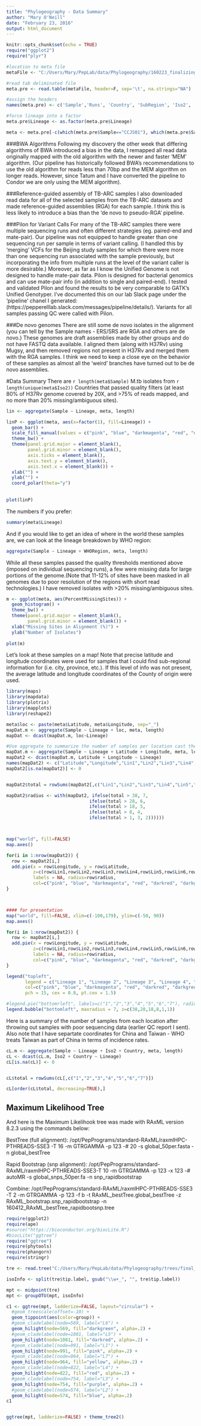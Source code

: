 ```yaml
---
title: "Phylogeography - Data Summary"
author: "Mary O'Neill"
date: "February 23, 2016"
output: html_document
---
```


```r
knitr::opts_chunk$set(echo = TRUE)
require("ggplot2")
require("plyr")
```


```r
#location to meta file
metaFile <- "C:/Users/Mary/PepLab/data/Phylogeography/160223_finalizing/160203_passing.meta"

#read tab deliminated file
meta.pre <- read.table(metaFile, header=F, sep='\t', na.strings="NA")

#assign the headers
names(meta.pre) <- c('Sample','Runs', 'Country', 'SubRegion', 'Iso2', 'WHORegion', 'Lineage', 'Latitude', 'Longitude', 'PercentMissingSites')

#force lineage into a factor
meta.pre$Lineage <- as.factor(meta.pre$Lineage)

meta <- meta.pre[-c(which(meta.pre$Sample=="CCJS01"), which(meta.pre$Sample=="ERS217661"), which(meta.pre$Sample=="ERS218324"), which(meta.pre$Sample=="CCBK01"), which(meta.pre$Sample=="CCSJ01")),]
```

###BWA Algorithms
Following my discovery the other week that differing algorithms of BWA introduced a bias in the data, I remapped all read data originally mapped with the old algorithm with the newer and faster 'MEM' algorithm. (Our pipeline has historically followed BWA's recommendations to use the old algorithm for reads less than 70bp and the MEM algorithm on longer reads. However, since Tatum and I have converted the pipeline to Condor we are only using the MEM algorithm). 

###Reference-guided assembly of TB-ARC samples
I also downloaded read data for all of the selected samples from the TB-ARC datasets and made reference-guided assemblies (RGA) for each sample. I think this is less likely to introduce a bias than the 'de novo to pseudo-RGA' pipeline. 

###Pilon for Variant Calls
For many of the TB-ARC samples there were multiple sequencing runs and often different strategies (eg. paired-end and mate-pair). Our pipeline was not equipped to handle greater than one sequencing run per sample in terms of variant calling. (I handled this by 'merging' VCFs for the Beijing study samples for which there were more than one sequencing run associated with the sample previously, but incorporating the info from multiple runs at the level of the variant caller is more desirable.) Moreover, as far as I know the Unified Genome is not designed to handle mate-pair data. Pilon is designed for bacterial genomics and can use mate-pair info (in addition to single and paired-end). I tested and validated Pilon and found the results to be very comparable to GATK's Unified Genotyper. I've documented this on our lab Slack page under the 'pipeline' chanel I generated: (https://pepperelllab.slack.com/messages/pipeline/details/). Variants for all samples passing QC were called with Pilon. 

###De novo genomes
There are still some de novo isolates in the alignment (you can tell by the Sample names - ERS/SRS are RGA and others are de novo.) These genomes are draft assemblies made by other groups and do not have FASTQ data available. I aligned them (along with H37Rv) using Mugsy, and then removed regions not present in H37Rv and merged them with the RGA samples. I think we need to keep a close eye on the behavior of these samples as almost all the 'weird' branches have turned out to be de novo assemblies.

#Data Summary
There are `r length(meta$Sample)` M.tb isolates from `r length(unique(meta$Iso2))` Countries that passed quality filters (at least 80% of H37Rv genome covered by 20X, and >75% of reads mapped, and no more than 20% missing/ambiguous sites). 

```r

lin <- aggregate(Sample ~ Lineage, meta, length)

linP <- ggplot(meta, aes(x=factor(1), fill=Lineage)) + 
  geom_bar() +
  scale_fill_manual(values = c("pink", "blue", "darkmagenta", "red", "darkred","darkgreen", "yellow2")) +
  theme_bw() +
  theme(panel.grid.major = element_blank(),
        panel.grid.minor = element_blank(),
        axis.ticks = element_blank(),
        axis.text.y = element_blank(),
        axis.text.x = element_blank()) +
  xlab("") +
  ylab("") +
  coord_polar(theta="y")
  
  
plot(linP)
```

The numbers if you prefer:
```r
summary(meta$Lineage)
```

And if you would like to get an idea of where in the world these samples are, we can look at the lineage breakdown by WHO region:
```r
aggregate(Sample ~ Lineage + WHORegion, meta, length)
```


While all these samples passed the quality thresholds mentioned above (imposed on individual sequencing runs), a few were missing data for large portions of the genome.(Note that 11-12% of sites have been masked in all genomes due to poor resolution of the regions with short read technologies.) I have removed isolates with >20% missing/ambiguous sites.


```r

m <- ggplot(meta, aes(PercentMissingSites)) + 
  geom_histogram() +
  theme_bw() +
  theme(panel.grid.major = element_blank(),
        panel.grid.minor = element_blank()) +
  xlab("Missing Sites in Alignment (%)") +
  ylab("Number of Isolates") 
 
plot(m) 
```


Let's look at these samples on a map! Note that precise latitude and longitude coordinates were used for samples that I could find sub-regional information for (i.e. city, province, etc.). If this level of info was not present, the average latitude and longitude coordinates of the County of origin were used.

```r

library(maps)
library(mapdata)
library(plotrix)
library(mapplots)
library(reshape2)

meta$loc <- paste(meta$Latitude, meta$Longitude, sep="_")
mapDat.m <- aggregate(Sample ~ Lineage + loc, meta, length)
mapDat <- dcast(mapDat.m, loc~Lineage)

#Use aggregate to summarize the number of samples per location cast the data into wide format
mapDat.m <- aggregate(Sample ~ Lineage + Latitude + Longitude, meta, length)
mapDat2 <- dcast(mapDat.m, Latitude + Longitude ~ Lineage)
names(mapDat2) <- c("Latitude","Longitude","Lin1","Lin2","Lin3","Lin4","Lin5","Lin6","Lin7")
mapDat2[is.na(mapDat2)] <- 0


mapDat2$total = rowSums(mapDat2[,c("Lin1","Lin2","Lin3","Lin4","Lin5","Lin6","Lin7")])

mapDat2$radius <- with(mapDat2, ifelse(total > 38, 7, 
                               ifelse(total > 28, 6, 
                               ifelse(total > 18, 5, 
                               ifelse(total > 8, 4,       
                               ifelse(total > 1, 3, 2))))))



map("world", fill=FALSE)
map.axes()

for(i in 1:nrow(mapDat2)) {
  row <- mapDat2[i,]
  add.pie(x = row$Longitude, y = row$Latitude, 
          z=c(row$Lin1,row$Lin2,row$Lin3,row$Lin4,row$Lin5,row$Lin6,row$Lin7), 
          labels = NA, radius=row$radius, 
          col=c("pink", "blue", "darkmagenta", "red", "darkred", "darkgreen", "yellow3"))
}



#### for presentation
map("world", fill=FALSE, xlim=c(-100,179), ylim=c(-50, 90))
map.axes()

for(i in 1:nrow(mapDat2)) {
  row <- mapDat2[i,]
  add.pie(x = row$Longitude, y = row$Latitude, 
          z=c(row$Lin1,row$Lin2,row$Lin3,row$Lin4,row$Lin5,row$Lin6,row$Lin7), 
          labels = NA, radius=row$radius, 
          col=c("pink", "blue", "darkmagenta", "red", "darkred", "darkgreen", "yellow3"))
}

legend("topleft", 
       legend = c("Lineage 1", "Lineage 2", "Lineage 3", "Lineage 4", "Lineage 5", "Lineage 6", "Lineage 7"),
       col=c("pink", "blue", "darkmagenta", "red", "darkred", "darkgreen", "yellow3"),
       pch = 15, cex = 0.8, pt.cex = 1.5)

#legend.pie("bottomrleft", labels=c("1","2","3","4","5","6","7"), radius = 8, bty = "n")
legend.bubble("bottomleft", maxradius = 7, z=c(38,28,18,8,1,1))

```


Here is a summary of the number of samples from each location after throwing out samples with poor sequencing data (earlier QC report I sent). Also note that I have separtate coordinates for China and Taiwan - WHO treats Taiwan as part of China in terms of incidence rates.

```r


cL.m <- aggregate(Sample ~ Lineage + Iso2 + Country, meta, length)
cL <- dcast(cL.m, Iso2 + Country ~ Lineage)
cL[is.na(cL)] <- 0


cL$total = rowSums(cL[,c("1","2","3","4","5","6","7")])

cL[order(cL$total, decreasing=TRUE),]

```


## Maximum Likelihood Tree

And here is the Maximum Likelihook tree was made with RAxML version 8.2.3 using the commands below:

BestTree (full alignment):
/opt/PepPrograms/standard-RAxML/raxmlHPC-PTHREADS-SSE3 -T 16 -m GTRGAMMA -p 123 -# 20 -s global_50per.fasta -n global_bestTree

Rapid Bootstrap (snp alignment):
/opt/PepPrograms/standard-RAxML/raxmlHPC-PTHREADS-SSE3-T 10 -m GTRGAMMA -p 123 -x 123 -# autoMR -s global_snps_50per.fa -n snp_rapidbootstrap

Combine:
/opt/PepPrograms/standard-RAxML/raxmlHPC-PTHREADS-SSE3 -T 2 -m GTRGAMMA -p 123 -f b -t RAxML_bestTree.global_bestTree -z RAxML_bootstrap.snp_rapidbootstrap -n 160412_RAxML_bestTree_rapidbootsnp.tree

```r

require(ggplot2)
require(ape)
#source("https://bioconductor.org/biocLite.R")
#biocLite("ggtree")
require("ggtree")
require(phytools)
require(phangorn)
require(stringr)

tre <- read.tree("C:/Users/Mary/PepLab/data/Phylogeography/trees/final_dataset/RAxML_bipartitions.160412_RAxML_bestTree_rapidbootsnp.tree")

isoInfo <- split(tre$tip.label, gsub("\\w+_", "", tre$tip.label))

mpt <- midpoint(tre)
mpt <- groupOTU(mpt, isoInfo)

c1 <- ggtree(mpt, ladderize=FALSE, layout="circular") + 
  #geom_treescale(offset=-10) + 
  geom_tippoint(aes(color=group)) + 
  #geom_cladelabel(node=569, label="L6") +
  geom_hilight(node=569, fill="darkgreen", alpha=.2) +
  #geom_cladelabel(node=1081, label="L5") +
  geom_hilight(node=1081, fill="darkred", alpha=.2) +
  #geom_cladelabel(node=991, label="L1") +
  geom_hilight(node=991, fill="pink", alpha=.2) +
  #geom_cladelabel(node=964, label="L7") +
  geom_hilight(node=964, fill="yellow", alpha=.2) +
  #geom_cladelabel(node=822, label="L4") +
  geom_hilight(node=822, fill="red", alpha=.2) +
  #geom_cladelabel(node=754, label="L3") +
  geom_hilight(node=754, fill="purple", alpha=.2) +
  #geom_cladelabel(node=574, label="L2") +
  geom_hilight(node=574, fill="blue", alpha=.2)
c1 


ggtree(mpt, ladderize=FALSE) + theme_tree2()
```

